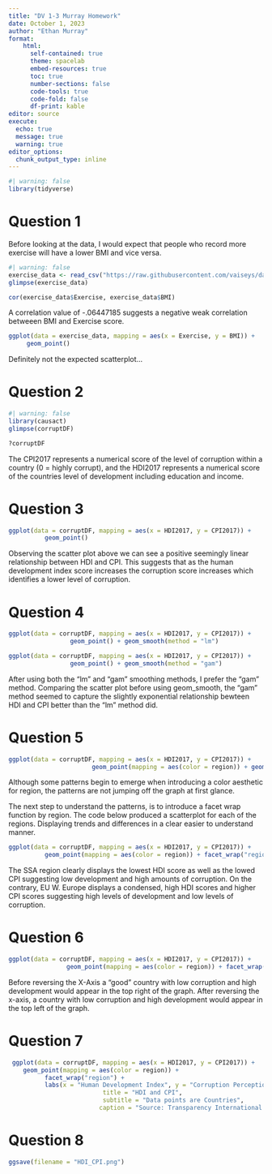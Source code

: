 ```yaml
---
title: "DV 1-3 Murray Homework"
date: October 1, 2023
author: "Ethan Murray"
format: 
    html: 
      self-contained: true
      theme: spacelab
      embed-resources: true
      toc: true
      number-sections: false
      code-tools: true
      code-fold: false
      df-print: kable
editor: source
execute:
  echo: true
  message: true
  warning: true
editor_options: 
  chunk_output_type: inline
---
```

```r
#| warning: false
library(tidyverse)
```
# Question 1 
Before looking at the data, I would expect that people who record more exercise will have a lower BMI and vice versa.

```r
#| warning: false
exercise_data <- read_csv("https://raw.githubusercontent.com/vaiseys/dav-course/main/Data/visualize_data.csv")
glimpse(exercise_data)
```

```r
cor(exercise_data$Exercise, exercise_data$BMI)
```

A correlation value of -.06447185 suggests a negative weak correlation betweeen BMI and Exercise score. 

```r
ggplot(data = exercise_data, mapping = aes(x = Exercise, y = BMI)) + 
     geom_point()
```

Definitely not the expected scatterplot... 

# Question 2 

```r
#| warning: false
library(causact)
glimpse(corruptDF) 
```

```r
?corruptDF
```

The CPI2017 represents a numerical score of the level of corruption within a country (0 = highly corrupt), and the HDI2017 represents a numerical score of the countries level of development including education and income. 

# Question 3 

```r
ggplot(data = corruptDF, mapping = aes(x = HDI2017, y = CPI2017)) + 
          geom_point()
```
Observing the scatter plot above we can see a positive seemingly linear relationship between HDI and CPI. This suggests that as the human development index score increases the corruption score increases which identifies a lower level of corruption. 

# Question 4 

```r
ggplot(data = corruptDF, mapping = aes(x = HDI2017, y = CPI2017)) + 
                 geom_point() + geom_smooth(method = "lm")
```

```r
ggplot(data = corruptDF, mapping = aes(x = HDI2017, y = CPI2017)) + 
                 geom_point() + geom_smooth(method = "gam")
```
After using both the "lm" and "gam" smoothing methods, I prefer the "gam" method. Comparing the scatter plot before using geom_smooth, the "gam" method seemed to capture the slightly exponential relationship bewteen HDI and CPI better than the "lm" method did. 

# Question 5 

```r
ggplot(data = corruptDF, mapping = aes(x = HDI2017, y = CPI2017)) + 
                       geom_point(mapping = aes(color = region)) + geom_smooth(method = "gam")
```
Although some patterns begin to emerge when introducing a color aesthetic for  region, the patterns are not jumping off the graph at first glance. 

The next step to understand the patterns, is to introduce a facet wrap function by region. The code below produced a scatterplot for each of the regions. Displaying trends and differences in a clear easier to understand manner. 

```r
ggplot(data = corruptDF, mapping = aes(x = HDI2017, y = CPI2017)) + 
          geom_point(mapping = aes(color = region)) + facet_wrap("region")
```
The SSA region clearly displays the lowest HDI score as well as the lowed CPI suggesting low development and high amounts of corruption. On the contrary, EU W. Europe displays a condensed, high HDI scores and higher CPI scores suggesting high levels of development and low levels of corruption. 

# Question 6 

```r
ggplot(data = corruptDF, mapping = aes(x = HDI2017, y = CPI2017)) + 
                geom_point(mapping = aes(color = region)) + facet_wrap("region") + scale_x_reverse()
```
Before reversing the X-Axis a "good" country with low corruption and high development would appear in the top right of the graph. After reversing the x-axis, a country with low corruption and high development would appear in the top left of the graph. 

# Question 7 

```r
 ggplot(data = corruptDF, mapping = aes(x = HDI2017, y = CPI2017)) +
    geom_point(mapping = aes(color = region)) +
          facet_wrap("region") +
          labs(x = "Human Development Index", y = "Corruption Perceptions Index",
                          title = "HDI and CPI",
                          subtitle = "Data points are Countries",
                         caption = "Source: Transparency International.")
```
# Question 8

```r
ggsave(filename = "HDI_CPI.png")
```